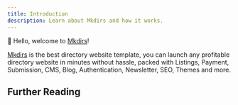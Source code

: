 ```yaml
---
title: Introduction
description: Learn about Mkdirs and how it works.
---
```



👋 Hello, welcome to [Mkdirs](https://mkdirs.com)!

[Mkdirs](https://mkdirs.com) is the best directory website template, you can launch any profitable directory website in minutes without hassle, packed with Listings, Payment, Submission, CMS, Blog, Authentication, Newsletter, SEO, Themes and more.

<LinkCard title="Mkdirs" href="https://mkdirs.com" description="Visit mkdirs.com" />

<LinkCard title="Mkdirs Demo" href="https://demo.mkdirs.com" description="Explore the demo directory website built with Mkdirs" />

## Further Reading

<LinkCard title="Installation" href="/installation/" description="Learn how to get started with Mkdirs." />

